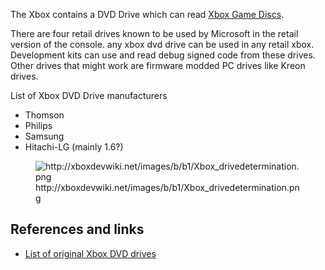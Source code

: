 The Xbox contains a DVD Drive which can read [[Xbox Game Disc|Xbox Game Discs]].

There are four retail drives known to be used by Microsoft in the retail version of the console.
any xbox dvd drive can be used in any retail xbox. Development kits can use and read debug signed code from these drives.
Other drives that might work are firmware modded PC drives like Kreon drives. 

List of Xbox DVD Drive manufacturers
* Thomson
* Philips
* Samsung
* Hitachi-LG (mainly 1.6?)
[[File:http://xboxdevwiki.net/images/b/b1/Xbox_drivedetermination.png]]

== References and links == 

* [http://web.archive.org/web/20151026074806/http://home.comcast.net/~admiral_powerslave/dvddrives.html List of original Xbox DVD drives]
